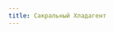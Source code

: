 ```yaml
---
title: Сакральный Хладагент
---
```


<ButtonCover title="Сакральный Хладагент" src="pic.jpg" />
<QuestTag tags="Главный, Партийный, Мистика" />
<Audio src="Korn - Freak On a Leash.mp3"/>

Не только мороков принесли **Туманы Руин**. Твари, казалось, рожденные самой преисподней, вышли на свет на востоке Нихерии и вскоре расползлись по всему свету.

Всё еще помнящие Инквизицию, корсары из риафийских ищеек, всё что осталось от этих организаций, и морские волки [Адмиралтейства](../../../guidebook/guilds/admiralty) объединились в Луате чтобы создать [Бюро Вычищения](../../../guidebook/guilds/purge-bureau). 

До организации [Искра](../../../guidebook/guilds/sparkle) тоже дошли сведения о чудовищах. Набор был усилен, формируются специальные подразделения, планируются ответные действия. На старом опыте, гвардия готовится к худшему.

* Присоединитесь к **легионерам Бюро Вычищения** и уничтожайте мутантов по всей Нихерии.
* Возглавьте ополчение, освобождайте города от нечисти.
* Расследуйте **причину** возникновения тварей в качестве **уполномоченного агента организации Искра**.
  
**Возможный результат:** приближение конца тёмных времен и **Уходящей Эпохи**.